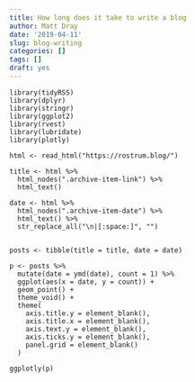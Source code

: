 ```yaml
---
title: How long does it take to write a blog
author: Matt Dray
date: '2019-04-11'
slug: blog-writing
categories: []
tags: []
draft: yes
---
```


```
library(tidyRSS)
library(dplyr)
library(stringr)
library(ggplot2)
library(rvest)
library(lubridate)
library(plotly)

html <- read_html("https://rostrum.blog/") 

title <- html %>% 
  html_nodes(".archive-item-link") %>% 
  html_text()

date <- html %>% 
  html_nodes(".archive-item-date") %>% 
  html_text() %>% 
  str_replace_all("\n|[:space:]", "")


posts <- tibble(title = title, date = date)

p <- posts %>%
  mutate(date = ymd(date), count = 1) %>% 
  ggplot(aes(x = date, y = count)) +
  geom_point() +
  theme_void() +
  theme(
    axis.title.y = element_blank(),
    axis.title.x = element_blank(),
    axis.text.y = element_blank(),
    axis.ticks.y = element_blank(),
    panel.grid = element_blank()
  )

ggplotly(p)

```